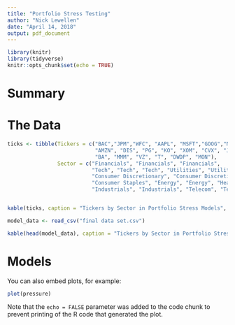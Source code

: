 ```yaml
---
title: "Portfolio Stress Testing"
author: "Nick Lewellen"
date: "April 14, 2018"
output: pdf_document
---
```


```r
library(knitr)
library(tidyverse)
knitr::opts_chunk$set(echo = TRUE)
```

# Summary

# The Data

```r

ticks <- tibble(Tickers = c("BAC","JPM","WFC", "AAPL", "MSFT","GOOG","NEE", "DUK",
                            "AMZN", "DIS", "PG", "KO", "XOM", "CVX", "JNJ", "UNH",
                            "BA", "MMM", "VZ", "T", "DWDP", "MON"), 
                Sector = c("Financials", "Financials", "Financials", 
                           "Tech", "Tech", "Tech", "Utilities", "Utilities",
                           "Consumer Discretionary", "Consumer Discretionary", "Consumer Staples",
                           "Consumer Staples", "Energy", "Energy", "Healthcare", "Healthcare",
                           "Industrials", "Industrials", "Telecom", "Telecom" , "Materials", "Materials"))


kable(ticks, caption = "Tickers by Sector in Portfolio Stress Models", align=c(rep('c',times=2)))
```



```r

model_data <- read_csv("final data set.csv")

kable(head(model_data), caption = "Tickers by Sector in Portfolio Stress Models")
```



# Models

You can also embed plots, for example:

```r
plot(pressure)
```

Note that the `echo = FALSE` parameter was added to the code chunk to prevent printing of the R code that generated the plot.
